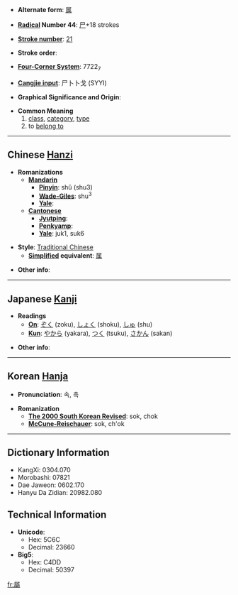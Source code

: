 * '''Alternate form''': [[属]]

* '''[[Wiktionary:Chinese radical index| Radical]] Number 44''': [[Wiktionary:Chinese radical index 尸|尸]]+18 strokes

* '''[[Wiktionary:Chinese total strokes index|Stroke number]]''': [[Wiktionary:Chinese total strokes index 21|21]]

* '''Stroke order''': 

* '''[[Wiktionary:Chinese four corner index|Four-Corner System]]''': 7722<sub>7</sub>

* '''[[Wiktionary:Chinese Cangjie index|Cangjie input]]''': 尸卜卜戈 (SYYI)

* '''Graphical Significance and Origin''': 

* '''Common Meaning'''
*#[[class]], [[category]], [[type]]
*# to [[belong to]]

----

== Chinese [[Hanzi]] ==

* '''Romanizations'''
** '''[[Mandarin]]'''
*** '''[[Pinyin]]''': shǔ (shu3)
*** '''[[Wade-Giles]]''': shu<sup>3</sup>
*** '''[[Yale]]''': 
** '''[[Cantonese]]'''
*** '''[[Jyutping]]''':
*** '''[[Penkyamp]]''': 
*** '''[[Yale]]''': juk1, suk6

* '''Style''': [[Traditional Chinese]] 
** '''[[Simplified Chinese|Simplified]] equivalent''': [[属]]

* '''Other info''': 

----

== Japanese [[Kanji]] ==

* '''Readings'''
** '''[[On]]''': [[ぞく]] (zoku), [[しょく]] (shoku), [[しゅ]] (shu)
** '''[[Kun]]''': [[やから]] (yakara), [[つく]] (tsuku), [[さかん]] (sakan)

* '''Other info''':  

----

== Korean [[Hanja]] ==

* '''Pronunciation''': 속, 촉

* '''Romanization'''
** '''[[The 2000 South Korean Revised Romanization|The 2000 South Korean Revised]]''': sok, chok
** '''[[McCune-Reischauer]]''': sok, ch'ok

----

== Dictionary Information ==

* KangXi: 0304.070
* Morobashi: 07821
* Dae Jaweon: 0602.170
* Hanyu Da Zidian: 20982.080

== Technical Information ==

* '''Unicode''':
** Hex: 5C6C
** Decimal: 23660
* '''Big5''':
** Hex: C4DD
** Decimal: 50397

[[fr:屬]]
